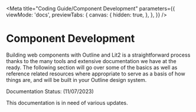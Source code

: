 
<Meta
  title="Coding Guide/Component Development"
  parameters={{
    viewMode: 'docs',
    previewTabs: {
      canvas: {
        hidden: true,
      },
    },
  }}
/>

# Component Development
Building web components with Outline and Lit2 is a straightforward process thanks to the many tools and extensive documentation we have at the ready.
The following section will go over some of the basics as well as reference related resources where appropriate to serve as a basis of how things are, and will be built in your Outline design system.

<outline-core-alert status="warning">
  <span slot="header">Documentation Status: (11/07/2023)</span>
  <p>This documentation is in need of various updates.</p>
</outline-core-alert>
<br />
